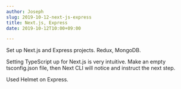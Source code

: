 ```yaml
---
author: Joseph
slug: 2019-10-12-next-js-express
title: Next.js, Express
date: 2019-10-12T10:00+09:00

---
```

Set up Next.js and Express projects. Redux, MongoDB.

Setting TypeScript up for Next.js is very intuitive. Make an empty tsconfig.json file, then Next CLI will notice and instruct the next step.

Used Helmet on Express.